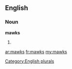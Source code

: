 ==English==

===Noun===
'''mawks'''

# {{plural of|[[mawk]]}}

[[Category:English plurals]]

[[ar:mawks]]
[[fr:mawks]]
[[my:mawks]]